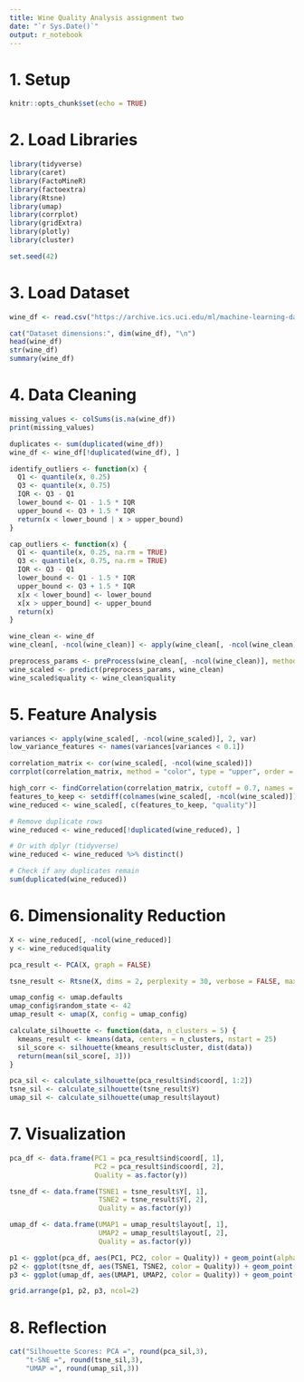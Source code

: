 ---
title: Wine Quality Analysis assignment two
date: "`r Sys.Date()`"
output: r_notebook
---

# 1. Setup

```{r setup, include=FALSE}
knitr::opts_chunk$set(echo = TRUE)
```

# 2. Load Libraries

```{r}
library(tidyverse)
library(caret)
library(FactoMineR)
library(factoextra)
library(Rtsne)
library(umap)
library(corrplot)
library(gridExtra)
library(plotly)
library(cluster)

set.seed(42)
```

# 3. Load Dataset

```{r}
wine_df <- read.csv("https://archive.ics.uci.edu/ml/machine-learning-databases/wine-quality/winequality-red.csv", sep = ";")

cat("Dataset dimensions:", dim(wine_df), "\n")
head(wine_df)
str(wine_df)
summary(wine_df)
```

# 4. Data Cleaning

```{r}
missing_values <- colSums(is.na(wine_df))
print(missing_values)

duplicates <- sum(duplicated(wine_df))
wine_df <- wine_df[!duplicated(wine_df), ]

identify_outliers <- function(x) {
  Q1 <- quantile(x, 0.25)
  Q3 <- quantile(x, 0.75)
  IQR <- Q3 - Q1
  lower_bound <- Q1 - 1.5 * IQR
  upper_bound <- Q3 + 1.5 * IQR
  return(x < lower_bound | x > upper_bound)
}

cap_outliers <- function(x) {
  Q1 <- quantile(x, 0.25, na.rm = TRUE)
  Q3 <- quantile(x, 0.75, na.rm = TRUE)
  IQR <- Q3 - Q1
  lower_bound <- Q1 - 1.5 * IQR
  upper_bound <- Q3 + 1.5 * IQR
  x[x < lower_bound] <- lower_bound
  x[x > upper_bound] <- upper_bound
  return(x)
}

wine_clean <- wine_df
wine_clean[, -ncol(wine_clean)] <- apply(wine_clean[, -ncol(wine_clean)], 2, cap_outliers)

preprocess_params <- preProcess(wine_clean[, -ncol(wine_clean)], method = c("center", "scale"))
wine_scaled <- predict(preprocess_params, wine_clean)
wine_scaled$quality <- wine_clean$quality
```

# 5. Feature Analysis

```{r}
variances <- apply(wine_scaled[, -ncol(wine_scaled)], 2, var)
low_variance_features <- names(variances[variances < 0.1])

correlation_matrix <- cor(wine_scaled[, -ncol(wine_scaled)])
corrplot(correlation_matrix, method = "color", type = "upper", order = "hclust")

high_corr <- findCorrelation(correlation_matrix, cutoff = 0.7, names = TRUE)
features_to_keep <- setdiff(colnames(wine_scaled[, -ncol(wine_scaled)]), high_corr)
wine_reduced <- wine_scaled[, c(features_to_keep, "quality")]
```
```{r}
# Remove duplicate rows
wine_reduced <- wine_reduced[!duplicated(wine_reduced), ]

# Or with dplyr (tidyverse)
wine_reduced <- wine_reduced %>% distinct()

# Check if any duplicates remain
sum(duplicated(wine_reduced))


```

# 6. Dimensionality Reduction

```{r}
X <- wine_reduced[, -ncol(wine_reduced)]
y <- wine_reduced$quality

pca_result <- PCA(X, graph = FALSE)

tsne_result <- Rtsne(X, dims = 2, perplexity = 30, verbose = FALSE, max_iter = 500)

umap_config <- umap.defaults
umap_config$random_state <- 42
umap_result <- umap(X, config = umap_config)

calculate_silhouette <- function(data, n_clusters = 5) {
  kmeans_result <- kmeans(data, centers = n_clusters, nstart = 25)
  sil_score <- silhouette(kmeans_result$cluster, dist(data))
  return(mean(sil_score[, 3]))
}

pca_sil <- calculate_silhouette(pca_result$ind$coord[, 1:2])
tsne_sil <- calculate_silhouette(tsne_result$Y)
umap_sil <- calculate_silhouette(umap_result$layout)
```

# 7. Visualization

```{r}
pca_df <- data.frame(PC1 = pca_result$ind$coord[, 1],
                     PC2 = pca_result$ind$coord[, 2],
                     Quality = as.factor(y))

tsne_df <- data.frame(TSNE1 = tsne_result$Y[, 1],
                      TSNE2 = tsne_result$Y[, 2],
                      Quality = as.factor(y))

umap_df <- data.frame(UMAP1 = umap_result$layout[, 1],
                      UMAP2 = umap_result$layout[, 2],
                      Quality = as.factor(y))

p1 <- ggplot(pca_df, aes(PC1, PC2, color = Quality)) + geom_point(alpha=0.7) + theme_minimal()
p2 <- ggplot(tsne_df, aes(TSNE1, TSNE2, color = Quality)) + geom_point(alpha=0.7) + theme_minimal()
p3 <- ggplot(umap_df, aes(UMAP1, UMAP2, color = Quality)) + geom_point(alpha=0.7) + theme_minimal()

grid.arrange(p1, p2, p3, ncol=2)
```

# 8. Reflection

```{r}
cat("Silhouette Scores: PCA =", round(pca_sil,3),
    "t-SNE =", round(tsne_sil,3),
    "UMAP =", round(umap_sil,3))
```
